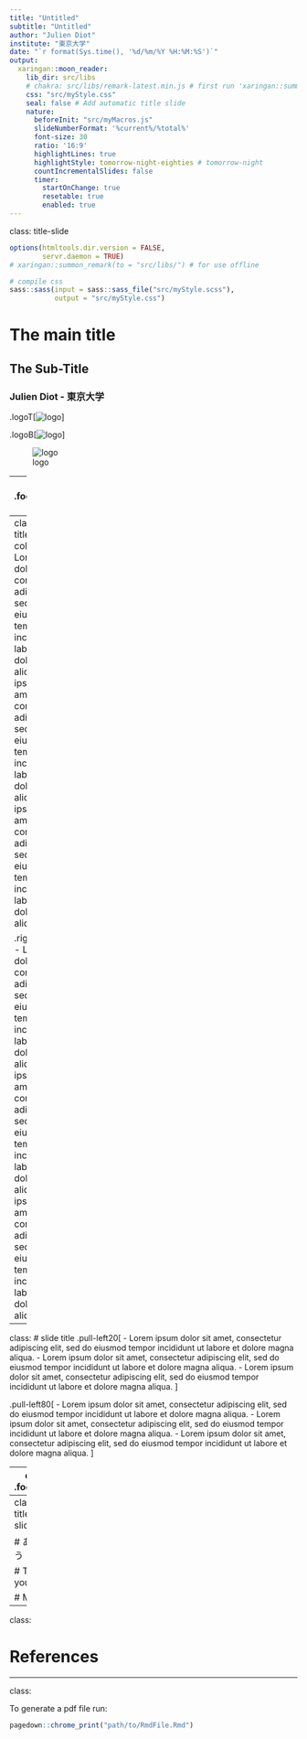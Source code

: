 ```yaml
---
title: "Untitled"
subtitle: "Untitled"
author: "Julien Diot"
institute: "東京大学"
date: "`r format(Sys.time(), '%d/%m/%Y %H:%M:%S')`"
output:
  xaringan::moon_reader:
    lib_dir: src/libs
    # chakra: src/libs/remark-latest.min.js # first run 'xaringan::summon_remark(to = "src/libs/")'
    css: "src/myStyle.css"
    seal: false # Add automatic title slide
    nature:
      beforeInit: "src/myMacros.js"
      slideNumberFormat: '%current%/%total%'
      font-size: 30
      ratio: '16:9'
      highlightLines: true
      highlightStyle: tomorrow-night-eighties # tomorrow-night
      countIncrementalSlides: false
      timer: 
        startOnChange: true
        resetable: true
        enabled: true
---
```

class: title-slide

```r
options(htmltools.dir.version = FALSE,
        servr.daemon = TRUE)
# xaringan::summon_remark(to = "src/libs/") # for use offline

# compile css
sass::sass(input = sass::sass_file("src/myStyle.scss"),
           output = "src/myStyle.css")

```

<!-- add word cloud or logo image -->


# The main title

## The Sub-Title 

### Julien Diot - 東京大学

.logoT[![logo](src/img/UTlogo_Name.jpg)]

.logoB[![logo](src/img/UTlogo_Name.jpg)]

![logo](src/img/UTlogo.png)

---
class: 
.footnote[Hello world]


# Introduction

- Lorem ipsum dolor sit amet, consectetur adipiscing elit, sed do eiusmod tempor incididunt ut labore et dolore magna aliqua. 
- Lorem ipsum dolor sit amet, consectetur adipiscing elit, sed do eiusmod tempor incididunt ut labore et dolore magna aliqua. 
- Lorem ipsum dolor sit amet, consectetur adipiscing elit, sed do eiusmod tempor incididunt ut labore et dolore magna aliqua. 

## subtest

---
class: 
# slide title
.left-column[
- Lorem ipsum dolor sit amet, consectetur adipiscing elit, sed do eiusmod tempor incididunt ut labore et dolore magna aliqua. 
- Lorem ipsum dolor sit amet, consectetur adipiscing elit, sed do eiusmod tempor incididunt ut labore et dolore magna aliqua. 
- Lorem ipsum dolor sit amet, consectetur adipiscing elit, sed do eiusmod tempor incididunt ut labore et dolore magna aliqua. 
]

.right-column[
- Lorem ipsum dolor sit amet, consectetur adipiscing elit, sed do eiusmod tempor incididunt ut labore et dolore magna aliqua. 
- Lorem ipsum dolor sit amet, consectetur adipiscing elit, sed do eiusmod tempor incididunt ut labore et dolore magna aliqua. 
- Lorem ipsum dolor sit amet, consectetur adipiscing elit, sed do eiusmod tempor incididunt ut labore et dolore magna aliqua. 
]

---
class: 
# slide title
.pull-left20[
- Lorem ipsum dolor sit amet, consectetur adipiscing elit, sed do eiusmod tempor incididunt ut labore et dolore magna aliqua. 
- Lorem ipsum dolor sit amet, consectetur adipiscing elit, sed do eiusmod tempor incididunt ut labore et dolore magna aliqua. 
- Lorem ipsum dolor sit amet, consectetur adipiscing elit, sed do eiusmod tempor incididunt ut labore et dolore magna aliqua. 
]

.pull-left80[
- Lorem ipsum dolor sit amet, consectetur adipiscing elit, sed do eiusmod tempor incididunt ut labore et dolore magna aliqua. 
- Lorem ipsum dolor sit amet, consectetur adipiscing elit, sed do eiusmod tempor incididunt ut labore et dolore magna aliqua. 
- Lorem ipsum dolor sit amet, consectetur adipiscing elit, sed do eiusmod tempor incididunt ut labore et dolore magna aliqua. 
]

---
class:
.footnote[]

# Image

![:width 60%](src/img/UTlogo_Name.jpg)




---
class: title-slide-final

# ありがとう

# Thank you

# Merci


---
class: 

# References

---
class:

To generate a pdf file run:

```r
pagedown::chrome_print("path/to/RmdFile.Rmd")
```

